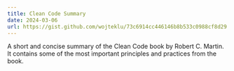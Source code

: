 ```yaml
---
title: Clean Code Summary
date: 2024-03-06
url: https://gist.github.com/wojteklu/73c6914cc446146b8b533c0988cf8d29
---
```


A short and concise summary of the Clean Code book by Robert C. Martin. It contains some of the most important
principles and practices from the book.